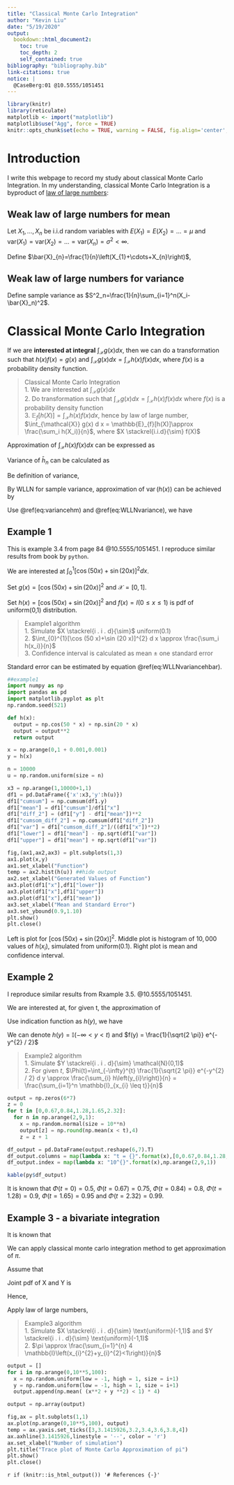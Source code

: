 ```yaml
---
title: "Classical Monte Carlo Integration"
author: "Kevin Liu"
date: "5/19/2020"
output: 
  bookdown::html_document2:
    toc: true
    toc_depth: 2
    self_contained: true
bibliography: "bibliography.bib"
link-citations: true
notice: | 
  @CaseBerg:01 @10.5555/1051451
---
```


```r
library(knitr)
library(reticulate)
matplotlib <- import("matplotlib")
matplotlib$use("Agg", force = TRUE)
knitr::opts_chunk$set(echo = TRUE, warning = FALSE, fig.align='center',python = reticulate::eng_python, fig.width = 12,fig.height = 6, eval = TRUE)
```

# Introduction

I write this webpage to record my study about classical Monte Carlo Integration.
In my understanding, classical Monte Carlo Integration is a byproduct of [law of large numbers](https://en.wikipedia.org/wiki/Law_of_large_numbers):

## Weak law of large numbers for mean

Let $X_1,...,X_n$ be i.i.d random variables with $E\left(X_{1}\right)=E\left(X_{2}\right)=\ldots=\mu$ and $\text{var}(X_1)=\text{var}(X_2)=...=\text{var}(X_n)=\sigma^2<\infty$.

Define $\bar{X}_{n}=\frac{1}{n}\left(X_{1}+\cdots+X_{n}\right)$,

\begin{equation}
\bar{X}_{n} \stackrel{P}{\rightarrow} \mu \quad \text { when } n \rightarrow \infty
(\#eq:largenumbers)
\end{equation}

## Weak law of large numbers for variance

Define sample variance as $S^2_n=\frac{1}{n}\sum_{i=1}^n(X_i-\bar{X}_n)^2$.

\begin{equation}
\text { If } \operatorname{Var} (S_{n}^{2}) \rightarrow 0 \text { as } n \rightarrow 0, \text { then } S_{n}^{2} \stackrel{P}{\rightarrow} \sigma^{2} \text { as } n \rightarrow 0, \text { where } \operatorname{Var}(X)=\sigma^{2}
(\#eq:largenumberssigma)
\end{equation}

# Classical Monte Carlo Integration

If we are **interested at integral** $\int_{\mathcal{X}} g(x) d x$, then we can do a transformation such that $h(x) f(x) = g(x)$ and $\int_{\mathcal{X}} g(x) d x = \int_{\mathcal{X}} h(x) f(x) d x$, where $f(x)$ is a probability density function.

> Classical Monte Carlo Integration<br>
1. We are interested at $\int_{\mathcal{X}} g(x) d x$<br>
2. Do transformation such that $\int_{\mathcal{X}} g(x) d x=\int_{\mathcal{X}} h(x) f(x) d x$ where $f(x)$ is a probability density function<br>
3. $\mathbb{E}_{f}[h(X)]=\int_{\mathcal{X}} h(x) f(x) d x$, hence by law of large number, 
$\int_{\mathcal{X}} g(x) d x = \mathbb{E}_{f}[h(X)]\approx \frac{\sum_i h(X_i)}{n}$, where $X \stackrel{i.i.d}{\sim} f(X)$

Approximation of $\int_{\mathcal{X}} h(x) f(x) d x$ can be expressed as

\begin{equation}
\bar{h}_{n}=\frac{1}{n} \sum_{j=1}^{n} h\left(x_{j}\right)
(\#eq:monte1)
\end{equation}

Variance of $\bar{h}_{n}$ can be calculated as

\begin{equation}
\text{var}(\bar{h}_{n}) = \frac{\sum_{j=1}^{n} \text{var}(h\left(x_{j}\right))}{n^2} = \frac{n \text{var}(h\left(x\right))}{n^2} = \frac{\text{var}(h\left(x\right))}{n}
(\#eq:variancehm)
\end{equation}

Be definition of variance,

\begin{equation}
\operatorname{var}(h(x)) = \int_{\mathcal{X}}\left(h(x)-\mathbb{E}_{f}[h(X)]\right)^{2} f(x) d x
(\#eq:variance)
\end{equation}

By WLLN for sample variance, approximation of $\operatorname{var}(h(x))$ can be achieved by 

\begin{equation}
\operatorname{var}(h(x)) \approx \frac{\sum_{j=1}^n (h(x_j) - \bar{h}_{n})^2}{n}
(\#eq:WLLNvariance)
\end{equation}

Use \@ref(eq:variancehm) and \@ref(eq:WLLNvariance), we have

\begin{equation}
\operatorname{var}\left(\bar{h}_{n}\right) \approx \frac{\sum_{j=1}^{n}\left(h\left(x_{j}\right)-\bar{h}_{n}\right)^{2}}{n^2}
(\#eq:WLLNvariancehbar)
\end{equation}

## Example 1

This is example 3.4 from page 84 @10.5555/1051451. I reproduce similar results from book by `python`.

We are interested at $\int_0^1 [\cos(50x) + \sin(20x)]^2dx$.

Set $g(x) = [\cos(50x) + \sin(20x)]^2$ and $\mathcal{X} = [0,1]$.

Set $h(x) = [\cos(50x) + \sin(20x)]^2$ and $f(x) = I(0\le x \le 1)$ is pdf of uniform(0,1) distribution.

> Example1 algorithm<br>
1. Simulate $X \stackrel{i . i . d}{\sim}$ uniform(0.1)<br>
2. $\int_{0}^{1}[\cos (50 x)+\sin (20 x)]^{2} d x \approx \frac{\sum_i h(x_i)}{n}$<br>
3. Confidence interval is calculated as mean $\pm$ one standard error

Standard error can be estimated by equation \@ref(eq:WLLNvariancehbar).

```python
##example1
import numpy as np
import pandas as pd
import matplotlib.pyplot as plt
np.random.seed(521)

def h(x):
  output = np.cos(50 * x) + np.sin(20 * x)
  output = output**2
  return output

x = np.arange(0,1 + 0.001,0.001)
y = h(x)

n = 10000
u = np.random.uniform(size = n)

x3 = np.arange(1,10000+1,1)
df1 = pd.DataFrame({'x':x3,'y':h(u)})
df1["cumsum"] = np.cumsum(df1.y)
df1["mean"] = df1["cumsum"]/df1["x"]
df1["diff_2"] = (df1["y"] - df1["mean"])**2
df1["cumsom_diff_2"] = np.cumsum(df1["diff_2"])
df1["var"] = df1["cumsom_diff_2"]/((df1["x"])**2)
df1["lower"] = df1["mean"] - np.sqrt(df1["var"])
df1["upper"] = df1["mean"] + np.sqrt(df1["var"])

fig,(ax1,ax2,ax3) = plt.subplots(1,3)
ax1.plot(x,y)
ax1.set_xlabel("Function")
temp = ax2.hist(h(u)) ##hide output
ax2.set_xlabel("Generated Values of Function")
ax3.plot(df1["x"],df1["lower"])
ax3.plot(df1["x"],df1["upper"])
ax3.plot(df1["x"],df1["mean"])
ax3.set_xlabel("Mean and Standard Error")
ax3.set_ybound(0.9,1.10)
plt.show()
plt.close()
```

Left is plot for $[\cos (50 x)+\sin (20 x)]^{2}$. Middle plot is histogram of $10,000$ values of $h\left(x_{i}\right)$, simulated from uniform(0.1).  Right plot is mean and confidence interval. 

## Example 2

I reproduce similar results from Rxample 3.5. @10.5555/1051451.

We are interested at, for given t, the approximation of 

\begin{equation}
\Phi(t)=\int_{-\infty}^{t} \frac{1}{\sqrt{2 \pi}} e^{-y^{2} / 2} d y
(\#eq:CDF)
\end{equation}

Use indication function as $h(y)$, we have 

\begin{equation}
\Phi(t)=\int_{-\infty}^{t} \frac{1}{\sqrt{2 \pi}} e^{-y^{2} / 2} d y = \int_{-\infty}^{+\infty} \mathbb{I}(-\infty < y < t)\frac{1}{\sqrt{2 \pi}} e^{-y^{2} / 2} d y
(\#eq:indication)
\end{equation}

We can denote $h(y) = \mathbb{I}(-\infty<y<t)$ and $f(y) = \frac{1}{\sqrt{2 \pi}} e^{-y^{2} / 2}$

> Example2 algorithm<br>
1. Simulate $Y \stackrel{i . i . d}{\sim} \mathcal{N}(0,1)$<br>
2. For given $t$, $\Phi(t)=\int_{-\infty}^{t} \frac{1}{\sqrt{2 \pi}} e^{-y^{2} / 2} d y \approx \frac{\sum_{i} h\left(y_{i}\right)}{n} = \frac{\sum_{i=1}^n \mathbb{I}_{x_{i} \leq t}}{n}$<br>

```python
output = np.zeros(6*7)
z = 0
for t in [0,0.67,0.84,1.28,1.65,2.32]:
  for n in np.arange(2,9,1):
    x = np.random.normal(size = 10**n)
    output[z] = np.round(np.mean(x < t),4)
    z = z + 1

df_output = pd.DataFrame(output.reshape(6,7).T)
df_output.columns = map(lambda x: "t = {}".format(x),[0,0.67,0.84,1.28,1.65,2.32])
df_output.index = map(lambda x: "10^{}".format(x),np.arange(2,9,1))
```

```r
kable(py$df_output)
```

It is known that $\Phi(t = 0) = 0.5$, $\Phi(t = 0.67) = 0.75$, $\Phi(t = 0.84) = 0.8$, $\Phi(t = 1.28) = 0.9$, $\Phi(t = 1.65) = 0.95$ and $\Phi(t = 2.32) = 0.99$.

## Example 3 - a bivariate integration

It is known that 

\begin{equation}
\int_A 1 dx dy = \pi \quad \text{where } A = \{(x,y):x^2+y^2 < 1\}
(\#eq:pi1)
\end{equation}

We can apply classical monte carlo integration method to get approximation of $\pi$.

Assume that 
\begin{equation}
X \sim \text{ uniform}(-1,1), \quad Y \sim \text{ uniform}(-1,1), \quad \text{and } X \bot Y
(\#eq:pi2)
\end{equation}

Joint pdf of X and Y is 

\begin{equation}
f_{X,Y}(x,y) = f_X(x)f_Y(y) = \frac{1}{2} \mathbb{I}_{-1< x < 1} \frac{1}{2} \mathbb{I}_{-1< y < 1} = \frac{1}{4} \mathbb{I}_{-1< x < 1} \mathbb{I}_{-1< y < 1}
(\#eq:pi3)
\end{equation}

Hence,

\begin{equation}
\mathbb{E}\left[\frac{\mathbb{I}(X^2+Y^2<1)}{f_{X, Y}(X, Y)}\right] = \int_{-\infty}^{\infty} \frac{\mathbb{I}\left(x^{2}+y^{2}<1\right)}{f_{X, Y}(x, y)} f_{X, Y}(x, y) dx dy= \int_{A} 1 d x d y=\pi

(\#eq:pi4)
\end{equation}

Apply law of large numbers,

\begin{equation}
\pi \approx \frac{\sum_{i=1}^{n} \frac{\mathbb{I}\left(x_i^{2}+y_i^{2}<1\right)}{f_{X, Y}(x_i, y_i)}}{n}
= \frac{\sum_{i=1}^{n} 4 \mathbb{I}\left(x_i^{2}+y_i^{2}<1\right) }{n}

(\#eq:pi5)
\end{equation}

> Example3 algorithm<br>
1. Simulate $X \stackrel{i . i . d}{\sim} \text{uniform}(-1,1)$ and $Y \stackrel{i . i . d}{\sim} \text{uniform}(-1,1)$<br>
2. $\pi \approx \frac{\sum_{i=1}^{n} 4 \mathbb{I}\left(x_{i}^{2}+y_{i}^{2}<1\right)}{n}$

```python
output = []
for i in np.arange(0,10**5,100):
  x = np.random.uniform(low = -1, high = 1, size = i+1)
  y = np.random.uniform(low = -1, high = 1, size = i+1)
  output.append(np.mean( (x**2 + y **2) < 1) * 4)

output = np.array(output) 

fig,ax = plt.subplots(1,1)
ax.plot(np.arange(0,10**5,100), output)
temp = ax.yaxis.set_ticks([3,3.1415926,3.2,3.4,3.6,3.8,4])
ax.axhline(3.1415926,linestyle = '--', color = 'r')
ax.set_xlabel("Number of simulation")
plt.title("Trace plot of Monte Carlo Approximation of pi")
plt.show()
plt.close()
```

`r if (knitr::is_html_output()) '# References {-}'`
